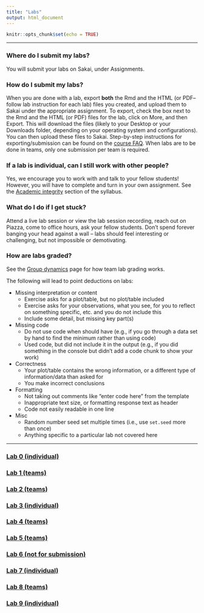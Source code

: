 ```yaml
---
title: "Labs"
output: html_document
---
```


```r
knitr::opts_chunk$set(echo = TRUE)
```

--- 

### Where do I submit my labs?

You will submit your labs on Sakai, under Assignments.

### How do I submit my labs?

When you are done with a lab, export **both** the Rmd and the HTML (or PDF-- follow lab instruction for each lab) files you created, and upload them to Sakai under the appropriate assignment. To export, check the box next to the Rmd and the HTML (or PDF) files for the lab, click on More, and then Export. This will download the files (likely to your Desktop or your Downloads folder, depending on your operating system and configurations). You can then upload these files to Sakai. Step-by-step instructions for exporting/submission can be found on the [course FAQ](https://kelrenmor.github.io/STA101-002/faq/#r5). When labs are to be done in teams, only one submission per team is required.

### If a lab is individual, can I still work with other people?

Yes, we encourage you to work with and talk to your fellow students! However, you will have to complete and turn in your own assignment. See the [Academic integrity](https://kelrenmor.github.io/STA101-002/syllabus/#academic-integrity) section of the syllabus.

### What do I do if I get stuck?

Attend a live lab session or view the lab session recording, reach out on Piazza, come to office hours, ask your fellow students. Don't spend forever banging your head against a wall -- labs should feel interesting or challenging, but not impossible or demotivating.

### How are labs graded?

See the [Group dynamics](https://kelrenmor.github.io/STA101-002/grouppolicies) page for how team lab grading works.

The following will lead to point deductions on labs:

- Missing interpretation or content
  - Exercise asks for a plot/table, but no plot/table included
  - Exercise asks for your observations, what you see, for you to reflect on something specific, etc. and you do not include this
  - Include some detail, but missing key part(s) 
- Missing code
  - Do not use code when should have (e.g., if you go through a data set by hand to find the minimum rather than using code)
  - Used code, but did not include it in the output (e.g., if you did something in the console but didn't add a code chunk to show your work)
- Correctness
  - Your plot/table contains the wrong information, or a different type of information/data than asked for
  - You make incorrect conclusions
- Formatting
  - Not taking out comments like "enter code here" from the template
  - Inappropriate text size, or formatting response text as header
  - Code not easily readable in one line
- Misc 
  - Random number seed set multiple times (i.e., use `set.seed` more than once)
  - Anything specific to a particular lab not covered here

---

### [Lab 0 (individual)](https://kelrenmor.github.io/STA101-002/labs/lab0/lab0)

### [Lab 1 (teams)](https://kelrenmor.github.io/STA101-002/labs/lab1/lab1)

### [Lab 2 (teams)](https://kelrenmor.github.io/STA101-002/labs/lab2/lab2)

### [Lab 3 (individual)](https://kelrenmor.github.io/STA101-002/labs/lab3/lab3)

### [Lab 4 (teams)](https://kelrenmor.github.io/STA101-002/labs/lab4/lab4)

### [Lab 5 (teams)](https://kelrenmor.github.io/STA101-002/labs/lab5/lab5)

### [Lab 6 (not for submission)](https://kelrenmor.github.io/STA101-002/labs/lab6/lab6)

### [Lab 7 (individual)](https://kelrenmor.github.io/STA101-002/labs/lab7/lab7)

### [Lab 8 (teams)](https://kelrenmor.github.io/STA101-002/labs/lab8/lab8)

### [Lab 9 (individual)](https://kelrenmor.github.io/STA101-002/labs/lab9/lab9)

